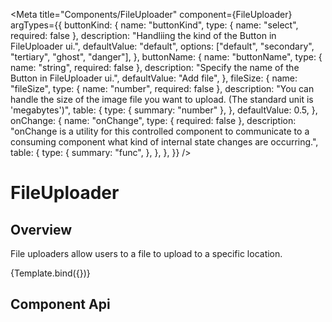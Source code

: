 
<Meta
  title="Components/FileUploader"
  component={FileUploader}
  argTypes={{
    buttonKind: {
      name: "buttonKind",
      type: { name: "select", required: false },
      description: "Handliing the kind of the Button in FileUploader ui.",
      defaultValue: "default",
      options: ["default", "secondary", "tertiary", "ghost", "danger"],
    },
    buttonName: {
      name: "buttonName",
      type: { name: "string", required: false },
      description: "Specify the name of the Button in FileUploader ui.",
      defaultValue: "Add file",
    },
    fileSize: {
      name: "fileSize",
      type: { name: "number", required: false },
      description:
        "You can handle the size of the image file you want to upload. (The standard unit is 'megabytes')",
      table: {
        type: { summary: "number" },
      },
      defaultValue: 0.5,
    },
    onChange: {
      name: "onChange",
      type: { required: false },
      description:
        "onChange is a utility for this controlled component to communicate to a consuming component what kind of internal state changes are occurring.",
      table: {
        type: {
          summary: "func",
        },
      },
    },
  }}
/>

# FileUploader

## Overview

File uploaders allow users to a file to upload to a specific location.


<Canvas>
  <Story name="Default" args={{}}>
    {Template.bind({})}
  </Story>
</Canvas>

## Component Api

<ArgsTable story="Default" />
